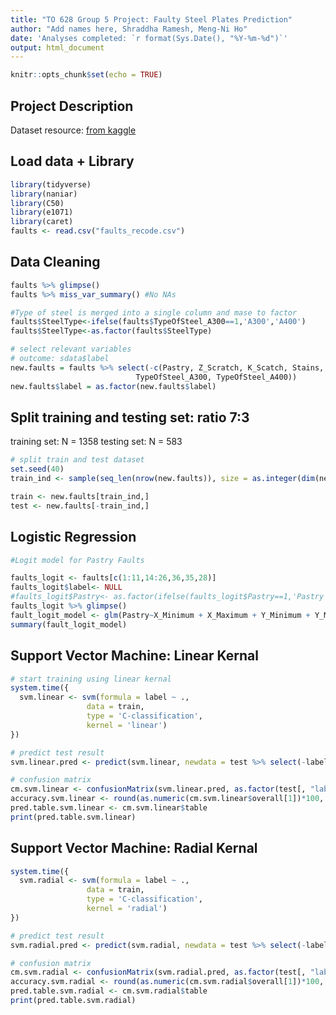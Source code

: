 ```yaml
---
title: "TO 628 Group 5 Project: Faulty Steel Plates Prediction"
author: "Add names here, Shraddha Ramesh, Meng-Ni Ho"
date: 'Analyses completed: `r format(Sys.Date(), "%Y-%m-%d")`'
output: html_document
---
```


```r
knitr::opts_chunk$set(echo = TRUE)
```

## Project Description

Dataset resource: [from kaggle](https://www.kaggle.com/uciml/faulty-steel-plates?fbclid=IwAR1_GKUHnj6D0haU8UuIj24jjeXzXtkwghQAI-y9y_FcXLrOnOIg3W1Kwd8)



## Load data + Library
```r
library(tidyverse)
library(naniar)
library(C50)
library(e1071) 
library(caret)
faults <- read.csv("faults_recode.csv")

```

## Data Cleaning
```r
faults %>% glimpse()
faults %>% miss_var_summary() #No NAs

#Type of steel is merged into a single column and mase to factor
faults$SteelType<-ifelse(faults$TypeOfSteel_A300==1,'A300','A400')
faults$SteelType<-as.factor(faults$SteelType)

# select relevant variables
# outcome: sdata$label
new.faults = faults %>% select(-c(Pastry, Z_Scratch, K_Scatch, Stains, Dirtiness, Bumps, Other_Faults, 
                            TypeOfSteel_A300, TypeOfSteel_A400))
new.faults$label = as.factor(new.faults$label)
```

## Split training and testing set: ratio 7:3
training set: N = 1358
testing set: N = 583
```r
# split train and test dataset
set.seed(40)
train_ind <- sample(seq_len(nrow(new.faults)), size = as.integer(dim(new.faults)[1]*0.7))

train <- new.faults[train_ind,]
test <- new.faults[-train_ind,]
```


## Logistic Regression

```r
#Logit model for Pastry Faults

faults_logit <- faults[c(1:11,14:26,36,35,28)]
faults_logit$label<- NULL
#faults_logit$Pastry<- as.factor(ifelse(faults_logit$Pastry==1,'Pastry','Not Pastry'))
faults_logit %>% glimpse()
fault_logit_model <- glm(Pastry~X_Minimum + X_Maximum + Y_Minimum + Y_Maximum +Pixels_Areas + X_Perimeter + Y_Perimeter + Sum_of_Luminosity + Minimum_of_Luminosity + Maximum_of_Luminosity + Length_of_Conveyer + Steel_Plate_Thickness + Edges_Index+ Square_Index + Edges_Y_Index + LogOfAreas, data = faults_logit, family = 'binomial')
summary(fault_logit_model)


```


## Support Vector Machine: Linear Kernal
```r
# start training using linear kernal
system.time({
  svm.linear <- svm(formula = label ~ ., 
                 data = train, 
                 type = 'C-classification', 
                 kernel = 'linear') 
})

# predict test result
svm.linear.pred <- predict(svm.linear, newdata = test %>% select(-label)) 

# confusion matrix
cm.svm.linear <- confusionMatrix(svm.linear.pred, as.factor(test[, "label"]))
accuracy.svm.linear <- round(as.numeric(cm.svm.linear$overall[1])*100, digits = 2)
pred.table.svm.linear <- cm.svm.linear$table
print(pred.table.svm.linear)
```


## Support Vector Machine: Radial Kernal
```r
system.time({
  svm.radial <- svm(formula = label ~ ., 
                 data = train, 
                 type = 'C-classification', 
                 kernel = 'radial') 
})

# predict test result
svm.radial.pred <- predict(svm.radial, newdata = test %>% select(-label)) 

# confusion matrix
cm.svm.radial <- confusionMatrix(svm.radial.pred, as.factor(test[, "label"]))
accuracy.svm.radial <- round(as.numeric(cm.svm.radial$overall[1])*100, digits = 2)
pred.table.svm.radial <- cm.svm.radial$table
print(pred.table.svm.radial)
```




